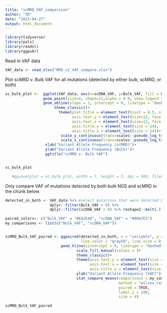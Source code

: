 ```yaml
---
title: "scMRD_VAF_comparison"
author: "TR"
date: "2023-04-27"
output: html_document
---
```


```r

library(tidyverse)
library(pals)
library(readxl)
library(ggpubr)

```
Read in VAF data
```r

VAF_data <- read_xlsx("MRD_v2_VAF_compare.xlsx")

```

Plot scMRD v. Bulk VAF for all mutations (detected by either bulk, scMRD, or both)
```r

sc_bulk_plot <-  ggplot(VAF_data, aes(x=scDNA_VAF, y=Bulk_VAF, fill = Gene)) +
                 geom_point(size=4, shape=21,alpha = 0.9, show.legend = TRUE)+
                 geom_abline(slope = 1, intercept = 0, linetype = "dashed")+
                      theme_classic()+
                        theme(plot.title = element_text(hjust = 0.5, size = 20),
                              axis.text.y = element_text(size=12, face = "bold"), 
                              axis.text.x = element_text(size=12, face = "bold"), 
                              axis.title.y = element_text(size = 14), 
                              axis.title.x = element_text(size = 14))+
                         scale_y_continuous(trans=scales::pseudo_log_trans(base = 10), limits = c(0,99))+
                         scale_x_continuous(trans=scales::pseudo_log_trans(base = 10), limits = c(0,99))+
                  xlab("Variant Allele Frequency (scMRD)")+
                  ylab("Variant Allele Frequency (Bulk)")+
                  ggtitle("scMRD v. Bulk VAF")


sc_bulk_plot

   #ggsave(plot = sc_bulk_plot, width = 7, height = 5, dpi = 500, filename = "MRD2_v2_VAF_compare.tiff", device = "tiff")

```

Only compare VAF of mutations detected by both bulk NGS and scMRD in the chunk below.
```r

detected_in_both <- VAF_data %>% #select mutations that were detected by both methods to do statistical comparison
                    dplyr::filter(Bulk_VAF > 0) %>%
                    dplyr::filter(scDNA_VAF > 0) %>% reshape2::melt(.)

paired_colors<- c("Bulk_VAF" = "#EA3546", "scDNA_VAF" = "#00A7E1")
my_comparisons <- list(c("Bulk_VAF", "scDNA_VAF"))


scMRD_Bulk_VAF_paired <- ggpaired(detected_in_both, x = "variable", y = "value", fill  = scales::alpha(paired_colors,0.7),
                                  line.color = "gray50", line.size = 0.5)+
                         geom_hline(yintercept = 0, linetype = "dashed")+
                                scale_fill_manual(values = )+
                                theme_classic()+
                                theme(axis.text.y = element_text(size = 12),
                                      axis.text.x = element_text(size = 12),
                                      axis.title.y = element_text(size = 14))+
                                ylab("Variant Allele Frequency (VAF)")+ 
                                stat_compare_means(comparisons = my_comparisons, 
                                                   method = "wilcox.test", 
                                                   paired = TRUE, 
                                                   label.y = 100, 
                                                   size = 4)

scMRD_Bulk_VAF_paired

```





